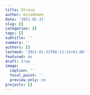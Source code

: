 ```yaml
---
title: Strava
author: mcnakhaee
date: '2021-01-31'
slug: []
categories: []
tags: []
subtitle: ''
summary: ''
authors: []
lastmod: '2021-01-31T00:13:12+01:00'
featured: no
draft: true
image:
  caption: ''
  focal_point: ''
  preview_only: no
projects: []
---
```


